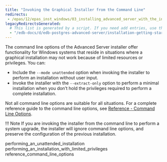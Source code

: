 ```yaml
---
title: "Invoking the Graphical Installer from the Command Line"
redirects:
 - /epas/12/epas_inst_windows/03_installing_advanced_server_with_the_interactive_installer/02_invoking_the_graphical_installer_from_the_command_line/
legacyRedirectsGenerated:
  # This list is generated by a script. If you need add entries, use the `legacyRedirects` key.
  - "/edb-docs/d/edb-postgres-advanced-server/installation-getting-started/installation-guide-for-windows/12/EDB_Postgres_Advanced_Server_Installation_Guide_Windows.1.09.html"
---
```


<div id="invoking_the_graphical_installer_from_the_command_line" class="registered_link"></div>

The command line options of the Advanced Server installer offer functionality for Windows systems that reside in situations where a graphical installation may not work because of limited resources or privileges. You can:

-   Include the `--mode unattended` option when invoking the installer to perform an installation without user input.
-   Invoke the installer with the `--extract-only` option to perform a minimal installation when you don’t hold the privileges required to perform a complete installation.

Not all command line options are suitable for all situations. For a complete reference guide to the command line options, see [Reference - Command Line Options](03_reference_command_line_options/#reference_command_line_options).

!!! Note
    If you are invoking the installer from the command line to perform a system upgrade, the installer will ignore command line options, and preserve the configuration of the previous installation.

<div class="toctree" maxdepth="3">

performing_an_unattended_installation performing_an_installation_with_limited_privileges reference_command_line_options

</div>
